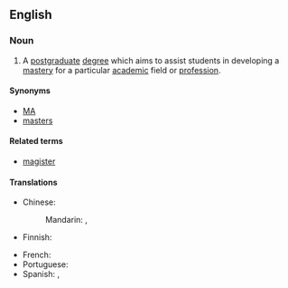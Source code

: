 ==English==

===Noun===
{{wikipedia}}
{{en-noun|sg=[[master]]'s [[degree]]}}

# A [[postgraduate]] [[degree]] which aims to assist students in developing a [[mastery]] for a particular [[academic]] field or [[profession]].

====Synonyms====
* [[MA]]
* [[masters]]

====Related terms====
* [[magister]]

====Translations====
{{trans-top|postgraduate degree}}
* Chinese:
*: Mandarin: {{t-|cmn|碩士|sc=Hani}}, {{t-|cmn|硕士|tr=shuòshì|sc=Hani}}
* Finnish: {{t-|fi|maisterintutkinto}}
{{trans-mid}}
* French: {{t+|fr|master|m}}
* Portuguese: {{t+|pt|mestrado|m}}
* Spanish: {{t-|es|maestría|f}},  {{t-|es|máster|m}}
{{trans-bottom}}